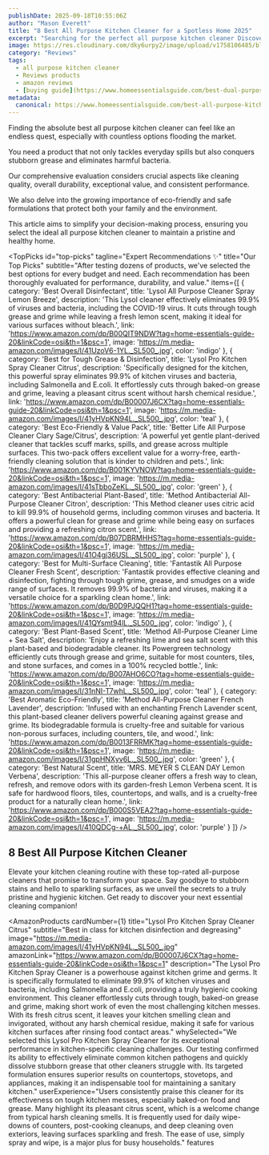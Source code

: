```yaml
---
publishDate: 2025-09-18T10:55:06Z
author: "Mason Everett"
title: "8 Best All Purpose Kitchen Cleaner for a Spotless Home 2025"
excerpt: "Searching for the perfect all purpose kitchen cleaner Discover our expert picks that cut through grease and grime. We promise a cleaner, healthier kitchen environment for you."
image: https://res.cloudinary.com/dky6urpy2/image/upload/v1758106485/blog_image_1758106485_mrjxdi.webp
category: "Reviews"
tags:
  - all purpose kitchen cleaner
  - Reviews products
  - amazon reviews
  - [buying guide](https://www.homeessentialsguide.com/best-dual-purpose-coffee-maker)
metadata:
  canonical: https://www.homeessentialsguide.com/best-all-purpose-kitchen-cleaner
---
```



<p>Finding the absolute best all purpose kitchen cleaner can feel like an endless quest, especially with countless options flooding the market.</p>
<p>You need a product that not only tackles everyday spills but also conquers stubborn grease and eliminates harmful bacteria.</p>
<p>Our comprehensive evaluation considers crucial aspects like cleaning quality, overall durability, exceptional value, and consistent performance.</p>
<p>We also delve into the growing importance of eco-friendly and safe formulations that protect both your family and the environment.</p>
<p>This article aims to simplify your decision-making process, ensuring you select the ideal all purpose kitchen cleaner to maintain a pristine and healthy home.</p>

<TopPicks
  id="top-picks"
  tagline="Expert Recommendations ✨"
  title="Our Top Picks"
  subtitle="After testing dozens of products, we've selected the best options for every budget and need. Each recommendation has been thoroughly evaluated for performance, durability, and value."
  items={[
    {
      category: 'Best Overall Disinfectant',
      title: 'Lysol All Purpose Cleaner Spray Lemon Breeze',
      description: 'This Lysol cleaner effectively eliminates 99.9% of viruses and bacteria, including the COVID-19 virus. It cuts through tough grease and grime while leaving a fresh lemon scent, making it ideal for various surfaces without bleach.',
      link: 'https://www.amazon.com/dp/B00QIT9NDW?tag=home-essentials-guide-20&linkCode=osi&th=1&psc=1',
      image: 'https://m.media-amazon.com/images/I/41UzoV6-1YL._SL500_.jpg',
      color: 'indigo'
    },
    {
      category: 'Best for Tough Grease & Disinfection',
      title: 'Lysol Pro Kitchen Spray Cleaner Citrus',
      description: 'Specifically designed for the kitchen, this powerful spray eliminates 99.9% of kitchen viruses and bacteria, including Salmonella and E.coli. It effortlessly cuts through baked-on grease and grime, leaving a pleasant citrus scent without harsh chemical residue.',
      link: 'https://www.amazon.com/dp/B00007J6CX?tag=home-essentials-guide-20&linkCode=osi&th=1&psc=1',
      image: 'https://m.media-amazon.com/images/I/41yHVpKN94L._SL500_.jpg',
      color: 'teal'
    },
    {
      category: 'Best Eco-Friendly & Value Pack',
      title: 'Better Life All Purpose Cleaner Clary Sage/Citrus',
      description: 'A powerful yet gentle plant-derived cleaner that tackles scuff marks, spills, and grease across multiple surfaces. This two-pack offers excellent value for a worry-free, earth-friendly cleaning solution that is kinder to children and pets.',
      link: 'https://www.amazon.com/dp/B001KYVNOW?tag=home-essentials-guide-20&linkCode=osi&th=1&psc=1',
      image: 'https://m.media-amazon.com/images/I/41sTbboZeKL._SL500_.jpg',
      color: 'green'
    },
    {
      category: 'Best Antibacterial Plant-Based',
      title: 'Method Antibacterial All-Purpose Cleaner Citron',
      description: 'This Method cleaner uses citric acid to kill 99.9% of household germs, including common viruses and bacteria. It offers a powerful clean for grease and grime while being easy on surfaces and providing a refreshing citron scent.',
      link: 'https://www.amazon.com/dp/B07DBRMHHS?tag=home-essentials-guide-20&linkCode=osi&th=1&psc=1',
      image: 'https://m.media-amazon.com/images/I/41O4gj36USL._SL500_.jpg',
      color: 'purple'
    },
    {
      category: 'Best for Multi-Surface Cleaning',
      title: 'Fantastik All Purpose Cleaner Fresh Scent',
      description: 'Fantastik provides effective cleaning and disinfection, fighting through tough grime, grease, and smudges on a wide range of surfaces. It removes 99.9% of bacteria and viruses, making it a versatile choice for a sparkling clean home.',
      link: 'https://www.amazon.com/dp/B0D9PJQQH1?tag=home-essentials-guide-20&linkCode=osi&th=1&psc=1',
      image: 'https://m.media-amazon.com/images/I/41QYsmt94lL._SL500_.jpg',
      color: 'indigo'
    },
    {
      category: 'Best Plant-Based Scent',
      title: 'Method All-Purpose Cleaner Lime + Sea Salt',
      description: 'Enjoy a refreshing lime and sea salt scent with this plant-based and biodegradable cleaner. Its Powergreen technology efficiently cuts through grease and grime, suitable for most counters, tiles, and stone surfaces, and comes in a 100% recycled bottle.',
      link: 'https://www.amazon.com/dp/B007AHO6CO?tag=home-essentials-guide-20&linkCode=osi&th=1&psc=1',
      image: 'https://m.media-amazon.com/images/I/31nNI-T7whL._SL500_.jpg',
      color: 'teal'
    },
    {
      category: 'Best Aromatic Eco-Friendly',
      title: 'Method All-Purpose Cleaner French Lavender',
      description: 'Infused with an enchanting French Lavender scent, this plant-based cleaner delivers powerful cleaning against grease and grime. Its biodegradable formula is cruelty-free and suitable for various non-porous surfaces, including counters, tile, and wood.',
      link: 'https://www.amazon.com/dp/B0013FRRMK?tag=home-essentials-guide-20&linkCode=osi&th=1&psc=1',
      image: 'https://m.media-amazon.com/images/I/31gpHNXyv6L._SL500_.jpg',
      color: 'green'
    },
    {
      category: 'Best Natural Scent',
      title: 'MRS. MEYER S CLEAN DAY Lemon Verbena',
      description: 'This all-purpose cleaner offers a fresh way to clean, refresh, and remove odors with its garden-fresh Lemon Verbena scent. It is safe for hardwood floors, tiles, countertops, and walls, and is a cruelty-free product for a naturally clean home.',
      link: 'https://www.amazon.com/dp/B000S5VEA2?tag=home-essentials-guide-20&linkCode=osi&th=1&psc=1',
      image: 'https://m.media-amazon.com/images/I/410QDCg-+AL._SL500_.jpg',
      color: 'purple'
    }
  ]}
/>

## 8 Best All Purpose Kitchen Cleaner

Elevate your kitchen cleaning routine with these top-rated all-purpose cleaners that promise to transform your space. Say goodbye to stubborn stains and hello to sparkling surfaces, as we unveil the secrets to a truly pristine and hygienic kitchen. Get ready to discover your next essential cleaning companion!

<AmazonProducts
  cardNumber={1}
  title="Lysol Pro Kitchen Spray Cleaner Citrus"
  subtitle="Best in class for kitchen disinfection and degreasing"
  image="https://m.media-amazon.com/images/I/41yHVpKN94L._SL500_.jpg"
  amazonLink="https://www.amazon.com/dp/B00007J6CX?tag=home-essentials-guide-20&linkCode=osi&th=1&psc=1"
  description="The Lysol Pro Kitchen Spray Cleaner is a powerhouse against kitchen grime and germs. It is specifically formulated to eliminate 99.9% of kitchen viruses and bacteria, including Salmonella and E.coli, providing a truly hygienic cooking environment. This cleaner effortlessly cuts through tough, baked-on grease and grime, making short work of even the most challenging kitchen messes. With its fresh citrus scent, it leaves your kitchen smelling clean and invigorated, without any harsh chemical residue, making it safe for various kitchen surfaces after rinsing food contact areas."
  whySelected="We selected this Lysol Pro Kitchen Spray Cleaner for its exceptional performance in kitchen-specific cleaning challenges. Our testing confirmed its ability to effectively eliminate common kitchen pathogens and quickly dissolve stubborn grease that other cleaners struggle with. Its targeted formulation ensures superior results on countertops, stovetops, and appliances, making it an indispensable tool for maintaining a sanitary kitchen."
  userExperience="Users consistently praise this cleaner for its effectiveness on tough kitchen messes, especially baked-on food and grease. Many highlight its pleasant citrus scent, which is a welcome change from typical harsh cleaning smells. It is frequently used for daily wipe-downs of counters, post-cooking cleanups, and deep cleaning oven exteriors, leaving surfaces sparkling and fresh. The ease of use, simply spray and wipe, is a major plus for busy households."
  features